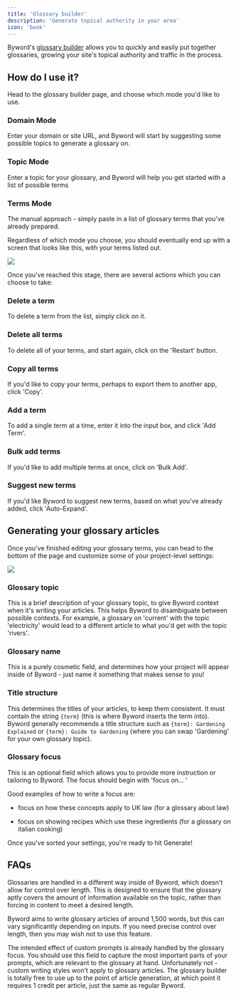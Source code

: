 ```yaml
---
title: 'Glossary builder'
description: 'Generate topical authority in your area'
icon: 'book'
---
```


Byword's [glossary builder](https://byword.ai/glossary) allows you to quickly and easily put together glossaries, growing your site's topical authority and traffic in the process.

## How do I use it?

Head to the glossary builder page, and choose which mode you'd like to use.

<div className="grid grid-cols-1 md:grid-cols-3 gap-4">
  <div className="border rounded-lg p-4">
    <h3>Domain Mode</h3>
    <p>Enter your domain or site URL, and Byword will start by suggesting some possible topics to generate a glossary on.</p>
  </div>

  <div className="border rounded-lg p-4">
    <h3>Topic Mode</h3>
    <p>Enter a topic for your glossary, and Byword will help you get started with a list of possible terms</p>
  </div>

  <div className="border rounded-lg p-4">
    <h3>Terms Mode</h3>
    <p>The manual approach - simply paste in a list of glossary terms that you've already prepared.</p>
  </div>
</div>

Regardless of which mode you choose, you should eventually end up with a screen that looks like this, with your terms listed out.

![](/images/Screenshot2025-03-12at08.32.35.png)



Once you've reached this stage, there are several actions which you can choose to take:

### Delete a term

To delete a term from the list, simply click on it.

### Delete all terms

To delete all of your terms, and start again, click on the 'Restart' button.

### Copy all terms

If you'd like to copy your terms, perhaps to export them to another app, click 'Copy'.

### Add a term

To add a single term at a time, enter it into the input box, and click 'Add Term'.

### Bulk add terms

If you'd like to add multiple terms at once, click on 'Bulk Add'.

### Suggest new terms

If you'd like Byword to suggest new terms, based on what you've already added, click 'Auto-Expand'.

## Generating your glossary articles

Once you've finished editing your glossary terms, you can head to the bottom of the page and customize some of your project-level settings:

![](/images/Screenshot2025-03-12at08.33.12.png)

### Glossary topic

This is a brief description of your glossary topic, to give Byword context when it's writing your articles. This helps Byword to disambiguate between possible contexts. For example, a glossary on 'current' with the topic 'electricity' would lead to a different article to what you'd get with the topic 'rivers'.

### Glossary name

This is a purely cosmetic field, and determines how your project will appear inside of Byword - just name it something that makes sense to you!

### Title structure

This determines the titles of your articles, to keep them consistent. It must contain the string `{term}` (this is where Byword inserts the term into). Byword generally recommends a title structure such as `{term}: Gardening Explained` or `{term}: Guide to Gardening` (where you can swap 'Gardening' for your own glossary topic).

### Glossary focus

This is an optional field which allows you to provide more instruction or tailoring to Byword. The focus should begin with 'focus on... '

Good examples of how to write a focus are:

* focus on how these concepts apply to UK law
  (for a glossary about law)

* focus on showing recipes which use these ingredients
  (for a glossary on italian cooking)

Once you've sorted your settings, you're ready to hit Generate!

## FAQs

<Accordion title="Why can't I control the article length?">
  Glossaries are handled in a different way inside of Byword, which doesn't allow for control over length. This is designed to ensure that the glossary aptly covers the amount of information available on the topic, rather than forcing in content to meet a desired length.

  Byword aims to write glossary articles of around 1,500 words, but this can vary significantly depending on inputs. If you need precise control over length, then you may wish not to use this feature.
</Accordion>

<Accordion title="Why can't I add custom prompts?">
  The intended effect of custom prompts is already handled by the glossary focus. You should use this field to capture the most important parts of your prompts, which are relevant to the glossary at hand.
</Accordion>

<Accordion title="Can I use custom writing styles with a glossary?">
  Unfortunately not - custom writing styles won't apply to glossary articles.
</Accordion>

<Accordion title="How much does this cost?">
  The glossary builder is totally free to use up to the point of article generation, at which point it requires 1 credit per article, just the same as regular Byword.
</Accordion>